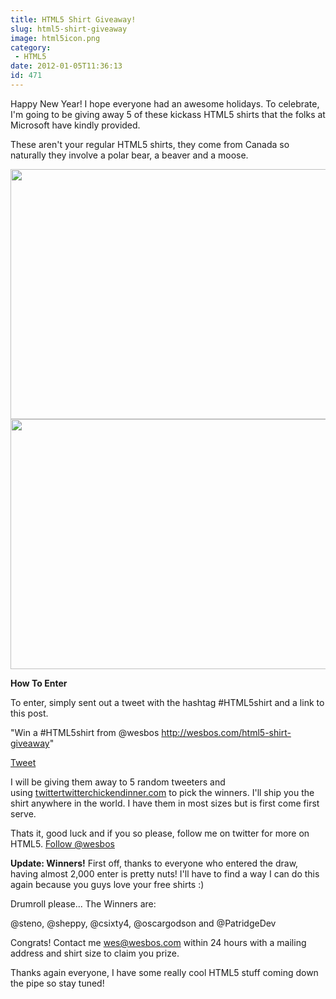 ```yaml
---
title: HTML5 Shirt Giveaway!
slug: html5-shirt-giveaway
image: html5icon.png
category:
 - HTML5
date: 2012-01-05T11:36:13
id: 471
---
```


Happy New Year! I hope everyone had an awesome holidays. To celebrate, I'm going to be giving away 5 of these kickass HTML5 shirts that the folks at Microsoft have kindly provided.

These aren't your regular HTML5 shirts, they come from Canada so naturally they involve a polar bear, a beaver and a moose.

<img class="aligncenter size-full wp-image-472" title="html53" src="html53.png" alt="" width="650" height="400" /><img class="aligncenter size-full wp-image-474" title="html2" src="html21.png" alt="" width="650" height="400" />

**How To Enter**

To enter, simply sent out a tweet with the hashtag #HTML5shirt and a link to this post.

"Win a #HTML5shirt from @wesbos http://wesbos.com/html5-shirt-giveaway"

<a href="https://twitter.com/share" class="twitter-share-button" data-url="http://wesbos.com/html5-shirt-giveaway/" data-text="Win a #HTML5shirt from @wesbos" data-size="large" data-related="wesbos">Tweet</a>

I will be giving them away to 5 random tweeters and using <a href="http://twittertwitterchickendinner.com" target="_blank">twittertwitterchickendinner.com</a> to pick the winners. I'll ship you the shirt anywhere in the world. I have them in most sizes but is first come first serve.

Thats it, good luck and if you so please, follow me on twitter for more on HTML5. <a href="https://twitter.com/wesbos" class="twitter-follow-button" data-show-count="false">Follow @wesbos</a>

**Update: Winners!**
First off, thanks to everyone who entered the draw, having almost 2,000 enter is pretty nuts! I'll have to find a way I can do this again because you guys love your free shirts :)

Drumroll please... The Winners are: 

@steno, @sheppy, @csixty4, @oscargodson and @PatridgeDev

Congrats! Contact me wes@wesbos.com within 24 hours with a mailing address and shirt size to claim you prize.

Thanks again everyone, I have some really cool HTML5 stuff coming down the pipe so stay tuned!